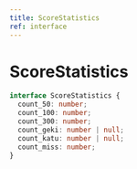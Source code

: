 ```yaml
---
title: ScoreStatistics
ref: interface
---
```


# ScoreStatistics

```ts
interface ScoreStatistics {
  count_50: number;
  count_100: number;
  count_300: number;
  count_geki: number | null;
  count_katu: number | null;
  count_miss: number;
}
```
